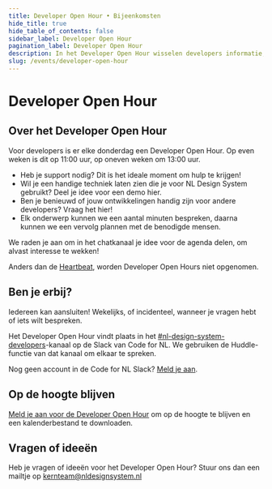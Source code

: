 ```yaml
---
title: Developer Open Hour • Bijeenkomsten
hide_title: true
hide_table_of_contents: false
sidebar_label: Developer Open Hour
pagination_label: Developer Open Hour
description: In het Developer Open Hour wisselen developers informatie, inzichten en tips met elkaar uit.
slug: /events/developer-open-hour
---
```


# Developer Open Hour

## Over het Developer Open Hour

Voor developers is er elke donderdag een Developer Open Hour. Op even weken is dit op 11:00 uur, op oneven weken om 13:00 uur.

- Heb je support nodig? Dit is het ideale moment om hulp te krijgen!
- Wil je een handige techniek laten zien die je voor NL Design System gebruikt? Deel je idee voor een demo hier.
- Ben je benieuwd of jouw ontwikkelingen handig zijn voor andere developers? Vraag het hier!
- Elk onderwerp kunnen we een aantal minuten bespreken, daarna kunnen we een vervolg plannen met de benodigde mensen.

We raden je aan om in het chatkanaal je idee voor de agenda delen, om alvast interesse te wekken!

Anders dan de [Heartbeat](../heartbeat/heartbeat), worden Developer Open Hours niet opgenomen.

## Ben je erbij?

Iedereen kan aansluiten! Wekelijks, of incidenteel, wanneer je vragen hebt of iets wilt bespreken.

Het Developer Open Hour vindt plaats in het [#nl-design-system-developers](https://codefornl.slack.com/archives/C01DAT4TRPF)-kanaal op de Slack van Code for NL. We gebruiken de Huddle-functie van dat kanaal om elkaar te spreken.

Nog geen account in de Code for NL Slack? [Meld je aan](https://praatmee.codefor.nl/).

## Op de hoogte blijven

[Meld je aan voor de Developer Open Hour](/events/developer-open-hour/aanmelden) om op de hoogte te blijven en een kalenderbestand te downloaden.

## Vragen of ideeën

Heb je vragen of ideeën voor het Developer Open Hour? Stuur ons dan een mailtje op <a href="mailto:kernteam@nldesignsystem.nl">kernteam@nldesignsystem.nl</a>
